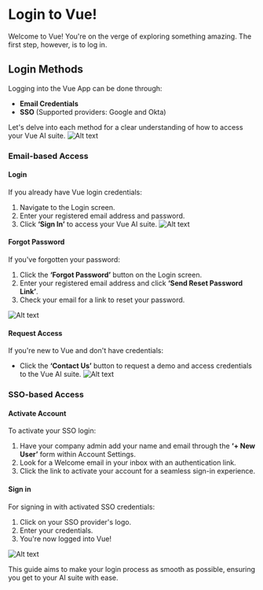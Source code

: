

# Login to Vue!

Welcome to Vue! You're on the verge of exploring something amazing. The first step, however, is to log in.

## Login Methods

Logging into the Vue App can be done through:

- **Email Credentials**
- **SSO** (Supported providers: Google and Okta)

Let's delve into each method for a clear understanding of how to access your Vue AI suite.
![Alt text](https://d1r1e7xjkfj7nz.cloudfront.net/login1.png 'a title')

### Email-based Access

#### Login

If you already have Vue login credentials:

1. Navigate to the Login screen.
2. Enter your registered email address and password.
3. Click **‘Sign In’** to access your Vue AI suite.
![Alt text](https://d1r1e7xjkfj7nz.cloudfront.net/login2.png 'a title')
#### Forgot Password

If you've forgotten your password:

1. Click the **‘Forgot Password’** button on the Login screen.
2. Enter your registered email address and click **‘Send Reset Password Link’**.
3. Check your email for a link to reset your password.

![Alt text](https://d1r1e7xjkfj7nz.cloudfront.net/login3.png 'a title')

#### Request Access

If you're new to Vue and don't have credentials:

- Click the **‘Contact Us’** button to request a demo and access credentials to the Vue AI suite.
![Alt text](https://d1r1e7xjkfj7nz.cloudfront.net/login4.png 'a title')

### SSO-based Access

#### Activate Account

To activate your SSO login:

1. Have your company admin add your name and email through the **‘+ New User’** form within Account Settings.
2. Look for a Welcome email in your inbox with an authentication link.
3. Click the link to activate your account for a seamless sign-in experience.

#### Sign in

For signing in with activated SSO credentials:

1. Click on your SSO provider's logo.
2. Enter your credentials.
3. You're now logged into Vue!

![Alt text](https://d1r1e7xjkfj7nz.cloudfront.net/login5.png 'a title')

This guide aims to make your login process as smooth as possible, ensuring you get to your AI suite with ease.
